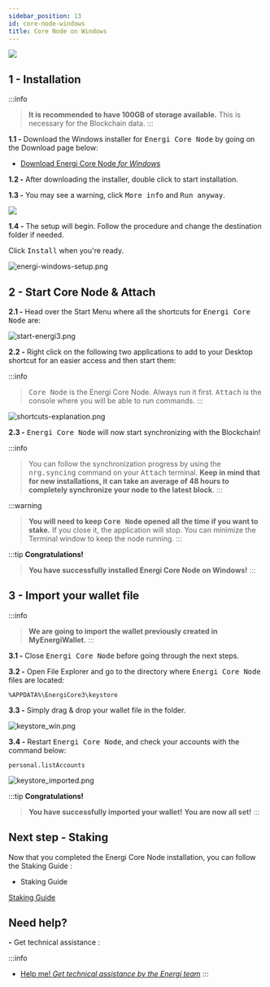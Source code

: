 ```yaml
---
sidebar_position: 13
id: core-node-windows
title: Core Node on Windows
---
```



![](../assets/images/core-node/windows.png)


## 1 - Installation

:::info
> **It is recommended to have 100GB of storage available.** This is necessary for the Blockchain data.
:::

**1.1 -** Download the Windows installer for <kbd>Energi Core Node</kbd> by going on the Download page below:

- [Download Energi Core Node *for Windows*](../03-downloads/core-node.md#Windows)


**1.2 -** After downloading the installer, double click to start installation.

**1.3 -** You may see a warning, click <kbd>More info</kbd> and <kbd>Run anyway</kbd>.

![](../assets/images/core-node/win-3-protected.png)

**1.4 -** The setup will begin. Follow the procedure and change the destination folder if needed.

Click <kbd>Install</kbd> when you're ready.

![energi-windows-setup.png](../assets/images/core-node/energi-windows-setup.png)

## 2 - Start Core Node & Attach

**2.1 -** Head over the Start Menu where all the shortcuts for <kbd>Energi Core Node</kbd> are:

![start-energi3.png](../assets/images/core-node/start-energi3.png)

**2.2 -** Right click on the following two applications to add to your Desktop shortcut for an easier access and then start them:

:::info
> <kbd>Core Node</kbd> is the Energi Core Node. Always run it first.
> <kbd>Attach</kbd> is the console where you will be able to run commands.
:::

![shortcuts-explanation.png](../assets/images/core-node/shortcuts-explanation.png)

**2.3 -** <kbd>Energi Core Node</kbd> will now start synchronizing with the Blockchain!

:::info
> You can follow the synchronization progress by using the <kbd>nrg.syncing</kbd> command on your <kbd>Attach</kbd> terminal.
**Keep in mind that for new installations, it can take an average of 48 hours to completely synchronize your node to the latest block**.
:::

:::warning
> **You will need to keep <kbd>Core Node</kbd> opened all the time if you want to stake.**
If you close it, the application will stop. You can minimize the Terminal window to keep the node running.
:::

:::tip **Congratulations!**
> **You have successfully installed Energi Core Node on Windows!**
:::

## 3 - Import your wallet file

:::info
> **We are going to import the wallet previously created in MyEnergiWallet.**
:::

**3.1 -** Close <kbd>Energi Core Node</kbd> before going through the next steps.

**3.2 -** Open File Explorer and go to the directory where <kbd>Energi Core Node</kbd> files are located:

```
%APPDATA%\EnergiCore3\keystore
```

**3.3 -** Simply drag & drop your wallet file in the folder.

![keystore_win.png](../assets/images/core-node/keystore_win.png)

**3.4 -** Restart <kbd>Energi Core Node</kbd>, and check your accounts with the command below:

```
personal.listAccounts
```

![keystore_imported.png](../assets/images/core-node/keystore_imported.png)

:::tip **Congratulations!**
> **You have successfully imported your wallet!**
**You are now all set!**
:::

## Next step - Staking

Now that you completed the Energi Core Node installation, you can follow the Staking Guide :

- Staking Guide

[Staking Guide](#)

## Need help?
**-** Get technical assistance :

:::info
- [Help me! *Get technical assistance by the Energi team*](#)
:::

